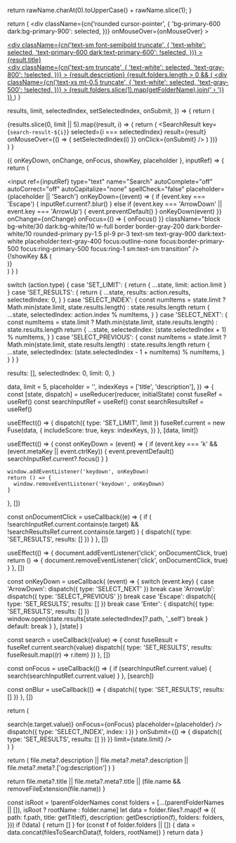 
  return rawName.charAt(0).toUpperCase() + rawName.slice(1);
}

  return (
    <div
      className={cn('rounded cursor-pointer', {
        'bg-primary-600 dark:bg-primary-900': selected,
      })}
      onMouseOver={onMouseOver}
    >
      <a className="block m-3" href={result.path} onClick={onClick}>
        <div className="flex flex-col gap-0.5">
          <div
            className={cn('text-sm font-semibold truncate', {
              'text-white': selected,
              'text-primary-600 dark:text-primary-600': !selected,
            })}
          >
            {result.title}
          </div>
          <div
            className={cn('text-sm truncate', {
              'text-white': selected,
              'text-gray-800': !selected,
            })}
          >
            {result.description}
          </div>
          {result.folders.length > 0 && (
            <div
              className={cn('text-xs mt-0.5 truncate', {
                'text-white': selected,
                'text-gray-500': !selected,
              })}
            >
              {result.folders.slice(1).map(getFolderName).join(' › ')}
            </div>
          )}
        </div>
      </a>
    </div>
  )
}

  results,
  limit,
  selectedIndex,
  setSelectedIndex,
  onSubmit,
}) => {
  return (
    <div className="flex flex-col p-3 bg-white dark:bg-gray-800 rounded-primary border border-gray-200 dark:border-white/10 antialiased">
      {results.slice(0, limit || 5).map((result, i) => {
        return (
          <SearchResult
            key={`search-result-${i}`}
            selected={i === selectedIndex}
            result={result}
            onMouseOver={() => {
              setSelectedIndex(i)
            }}
            onClick={onSubmit}
          />
        )
      })}
    </div>
  )
}

  ({ onKeyDown, onChange, onFocus, showKey, placeholder }, inputRef) => {
    return (
      <div className="relative antialiased">
        <div className="absolute inset-y-0 left-0 flex items-center pl-3">
          <SearchIcon className="w-4 h-4 text-gray-500 dark:text-white/50" />
        </div>
        <input
          ref={inputRef}
          type="text"
          name="Search"
          autoComplete="off"
          autoCorrect="off"
          autoCapitalize="none"
          spellCheck="false"
          placeholder={placeholder || 'Search'}
          onKeyDown={(event) => {
            if (event.key === 'Escape') {
              inputRef.current?.blur()
            } else if (event.key === 'ArrowDown' || event.key === 'ArrowUp') {
              event.preventDefault()
            }
            onKeyDown(event)
          }}
          onChange={onChange}
          onFocus={() => {
            onFocus()
          }}
          className="block bg-white/30 dark:bg-white/10  w-full border border-gray-200 dark:border-white/10 rounded-primary py-1.5 pl-9 pr-3 text-sm text-gray-900 dark:text-white placeholder:text-gray-400 focus:outline-none focus:border-primary-500 focus:ring-primary-500 focus:ring-1 sm:text-sm transition"
        />
        {!showKey && (
          <div className="absolute inset-y-0 right-0 flex items-center pr-3">
            <Keys plain cmd char="K" />
          </div>
        )}
      </div>
    )
  }
)

  switch (action.type) {
    case 'SET_LIMIT': {
      return { ...state, limit: action.limit }
    }
    case 'SET_RESULTS': {
      return {
        ...state,
        results: action.results,
        selectedIndex: 0,
      }
    }
    case 'SELECT_INDEX': {
      const numItems = state.limit
        ? Math.min(state.limit, state.results.length)
        : state.results.length
      return {
        ...state,
        selectedIndex: action.index % numItems,
      }
    }
    case 'SELECT_NEXT': {
      const numItems = state.limit
        ? Math.min(state.limit, state.results.length)
        : state.results.length
      return {
        ...state,
        selectedIndex: (state.selectedIndex + 1) % numItems,
      }
    }
    case 'SELECT_PREVIOUS': {
      const numItems = state.limit
        ? Math.min(state.limit, state.results.length)
        : state.results.length
      return {
        ...state,
        selectedIndex: (state.selectedIndex - 1 + numItems) % numItems,
      }
    }
  }
}

  results: [],
  selectedIndex: 0,
  limit: 0,
}

  data,
  limit = 5,
  placeholder = '',
  indexKeys = ['title', 'description'],
}) => {
  const [state, dispatch] = useReducer(reducer, initialState)
  const fuseRef = useRef()
  const searchInputRef = useRef()
  const searchResultsRef = useRef()

useEffect(() => {
dispatch({ type: 'SET_LIMIT', limit })
fuseRef.current = new Fuse(data, {
includeScore: true,
keys: indexKeys,
})
}, [data, limit])

useEffect(() => {
const onKeyDown = (event) => {
if (event.key === 'k' && (event.metaKey || event.ctrlKey)) {
event.preventDefault()
searchInputRef.current?.focus()
}
}

    window.addEventListener('keydown', onKeyDown)
    return () => {
      window.removeEventListener('keydown', onKeyDown)
    }

}, [])

const onDocumentClick = useCallback((e) => {
if (
!searchInputRef.current.contains(e.target) &&
!searchResultsRef.current.contains(e.target)
) {
dispatch({ type: 'SET_RESULTS', results: [] })
}
}, [])

useEffect(() => {
document.addEventListener('click', onDocumentClick, true)
return () => {
document.removeEventListener('click', onDocumentClick, true)
}
}, [])

const onKeyDown = useCallback(
(event) => {
switch (event.key) {
case 'ArrowDown':
dispatch({ type: 'SELECT_NEXT' })
break
case 'ArrowUp':
dispatch({ type: 'SELECT_PREVIOUS' })
break
case 'Escape':
dispatch({ type: 'SET_RESULTS', results: [] })
break
case 'Enter': {
dispatch({ type: 'SET_RESULTS', results: [] })
window.open(state.results[state.selectedIndex]?.path, '\_self')
break
}
default:
break
}
},
[state]
)

const search = useCallback((value) => {
const fuseResult = fuseRef.current.search(value)
dispatch({ type: 'SET_RESULTS', results: fuseResult.map((r) => r.item) })
}, [])

const onFocus = useCallback(() => {
if (searchInputRef.current.value) {
search(searchInputRef.current.value)
}
}, [search])

const onBlur = useCallback(() => {
dispatch({ type: 'SET_RESULTS', results: [] })
}, [])

return (

<div className="flex flex-col">
<SearchInput
ref={searchInputRef}
onKeyDown={onKeyDown}
onChange={(e) => search(e.target.value)}
onFocus={onFocus}
placeholder={placeholder}
/>
<div
ref={searchResultsRef}
className={cn('relative z-50', {
'opacity-0 pointer-events-none': state.results.length === 0,
})} >
<div className="z-50 sm:absolute left-0 right-[-320px] top-2">
<SearchResults
results={state.results}
selectedIndex={state.selectedIndex}
setSelectedIndex={(i) =>
dispatch({ type: 'SELECT_INDEX', index: i })
}
onSubmit={() => {
dispatch({ type: 'SET_RESULTS', results: [] })
}}
limit={state.limit}
/>
</div>
</div>
</div>
)
}

  return (
    file.meta?.description || file.meta?.meta?.description || file.meta?.meta?.['og:description']
  )
}

  return file.meta?.title || file.meta?.meta?.title || (file.name && removeFileExtension(file.name))
}

  const isRoot = !parentFolderNames
  const folders = [...(parentFolderNames || []), isRoot ? rootName : folder.name]
  let data = folder.files?.map(f => ({
    path: f.path,
    title: getTitle(f),
    description: getDescription(f),
    folders: folders,
  }))
  if (!data) {
    return []
  }
  for (const f of folder.folders || []) {
    data = data.concat(filesToSearchData(f, folders, rootName))
  }
  return data
}
